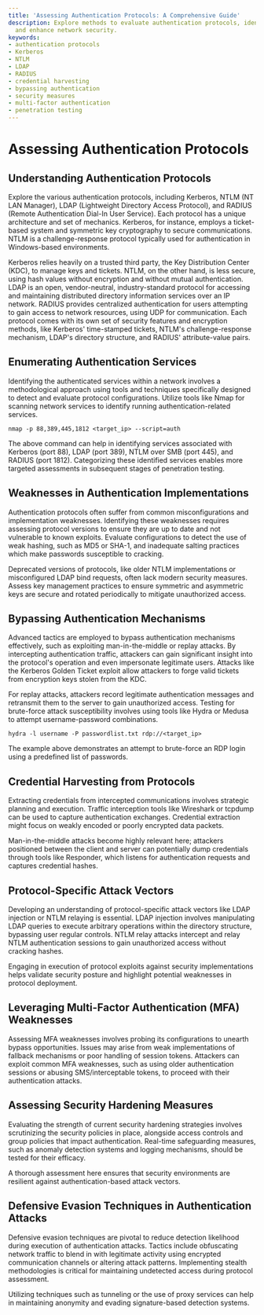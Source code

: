 ```yaml
---
title: 'Assessing Authentication Protocols: A Comprehensive Guide'
description: Explore methods to evaluate authentication protocols, identify weaknesses,
  and enhance network security.
keywords:
- authentication protocols
- Kerberos
- NTLM
- LDAP
- RADIUS
- credential harvesting
- bypassing authentication
- security measures
- multi-factor authentication
- penetration testing
---
```


# Assessing Authentication Protocols

## Understanding Authentication Protocols

Explore the various authentication protocols, including Kerberos, NTLM (NT LAN Manager), LDAP (Lightweight Directory Access Protocol), and RADIUS (Remote Authentication Dial-In User Service). Each protocol has a unique architecture and set of mechanics. Kerberos, for instance, employs a ticket-based system and symmetric key cryptography to secure communications. NTLM is a challenge-response protocol typically used for authentication in Windows-based environments.

Kerberos relies heavily on a trusted third party, the Key Distribution Center (KDC), to manage keys and tickets. NTLM, on the other hand, is less secure, using hash values without encryption and without mutual authentication. LDAP is an open, vendor-neutral, industry-standard protocol for accessing and maintaining distributed directory information services over an IP network. RADIUS provides centralized authentication for users attempting to gain access to network resources, using UDP for communication. Each protocol comes with its own set of security features and encryption methods, like Kerberos' time-stamped tickets, NTLM's challenge-response mechanism, LDAP's directory structure, and RADIUS' attribute-value pairs.

## Enumerating Authentication Services

Identifying the authenticated services within a network involves a methodological approach using tools and techniques specifically designed to detect and evaluate protocol configurations. Utilize tools like Nmap for scanning network services to identify running authentication-related services.

```
nmap -p 88,389,445,1812 <target_ip> --script=auth
```

The above command can help in identifying services associated with Kerberos (port 88), LDAP (port 389), NTLM over SMB (port 445), and RADIUS (port 1812). Categorizing these identified services enables more targeted assessments in subsequent stages of penetration testing.

## Weaknesses in Authentication Implementations

Authentication protocols often suffer from common misconfigurations and implementation weaknesses. Identifying these weaknesses requires assessing protocol versions to ensure they are up to date and not vulnerable to known exploits. Evaluate configurations to detect the use of weak hashing, such as MD5 or SHA-1, and inadequate salting practices which make passwords susceptible to cracking.

Deprecated versions of protocols, like older NTLM implementations or misconfigured LDAP bind requests, often lack modern security measures. Assess key management practices to ensure symmetric and asymmetric keys are secure and rotated periodically to mitigate unauthorized access.

## Bypassing Authentication Mechanisms

Advanced tactics are employed to bypass authentication mechanisms effectively, such as exploiting man-in-the-middle or replay attacks. By intercepting authentication traffic, attackers can gain significant insight into the protocol's operation and even impersonate legitimate users. Attacks like the Kerberos Golden Ticket exploit allow attackers to forge valid tickets from encryption keys stolen from the KDC.

For replay attacks, attackers record legitimate authentication messages and retransmit them to the server to gain unauthorized access. Testing for brute-force attack susceptibility involves using tools like Hydra or Medusa to attempt username-password combinations.

```
hydra -l username -P passwordlist.txt rdp://<target_ip>
```

The example above demonstrates an attempt to brute-force an RDP login using a predefined list of passwords.

## Credential Harvesting from Protocols

Extracting credentials from intercepted communications involves strategic planning and execution. Traffic interception tools like Wireshark or tcpdump can be used to capture authentication exchanges. Credential extraction might focus on weakly encoded or poorly encrypted data packets.

Man-in-the-middle attacks become highly relevant here; attackers positioned between the client and server can potentially dump credentials through tools like Responder, which listens for authentication requests and captures credential hashes.

## Protocol-Specific Attack Vectors

Developing an understanding of protocol-specific attack vectors like LDAP injection or NTLM relaying is essential. LDAP injection involves manipulating LDAP queries to execute arbitrary operations within the directory structure, bypassing user regular controls. NTLM relay attacks intercept and relay NTLM authentication sessions to gain unauthorized access without cracking hashes.

Engaging in execution of protocol exploits against security implementations helps validate security posture and highlight potential weaknesses in protocol deployment.

## Leveraging Multi-Factor Authentication (MFA) Weaknesses

Assessing MFA weaknesses involves probing its configurations to unearth bypass opportunities. Issues may arise from weak implementations of fallback mechanisms or poor handling of session tokens. Attackers can exploit common MFA weaknesses, such as using older authentication sessions or abusing SMS/interceptable tokens, to proceed with their authentication attacks.

## Assessing Security Hardening Measures

Evaluating the strength of current security hardening strategies involves scrutinizing the security policies in place, alongside access controls and group policies that impact authentication. Real-time safeguarding measures, such as anomaly detection systems and logging mechanisms, should be tested for their efficacy.

A thorough assessment here ensures that security environments are resilient against authentication-based attack vectors.

## Defensive Evasion Techniques in Authentication Attacks

Defensive evasion techniques are pivotal to reduce detection likelihood during execution of authentication attacks. Tactics include obfuscating network traffic to blend in with legitimate activity using encrypted communication channels or altering attack patterns. Implementing stealth methodologies is critical for maintaining undetected access during protocol assessment.

Utilizing techniques such as tunneling or the use of proxy services can help in maintaining anonymity and evading signature-based detection systems.